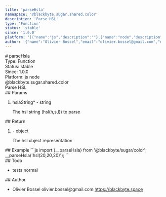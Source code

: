 ```yaml
---
title: 'parseHsla'
namespace: '@blackbyte.sugar.shared.color'
description: 'Parse HSL'
type: 'Function'
status: 'stable'
since: '1.0.0'
platform: '[{"name":"js","description":""},{"name":"node","description":""}]'
author: '{"name":"Olivier Bossel","email":"olivier.bossel@gmail.com","url":"https://blackbyte.space"}'
---
```


<div class="docmap-mdx">
  # parseHsla
  <div class="_metas">
    <div class="_type">
      <span class="_type-label">Type:</span>
      <span class="_type-value">Function</span>
    </div>
    <div class="_status">
      <span class="_status-label">Status:</span>
      <span class="_status-value -stable">stable</span>
    </div>
    <div class="_since">
      <span class="_since-label">Since:</span>
      <span class="_since-value">1.0.0</span>
    </div>
    <div class="_platform">
      <span class="_platform-label">Platform:</span>
      <span class="_platform-value -js">js</span>
      <span class="_platform-value -node">node</span>
    </div>
  </div>
  <div class="_namespace">@blackbyte.sugar.shared.color</div>
  <div class="_description typo-lead typo-format">Parse HSL</div>
  <div class="_params">
    ## Params
    <ol class="_list">
      <li class="_item">
        <span class="_name">
          hslaString<span class="_required">*</span>
        </span>
        <span class="_default">-</span> <span class="_type">string</span>
        <p class="_description">
          The hsl string &lpar;hsl&lpar;h&comma;s&comma;l&rpar;&rpar; to parse
        </p>
      </li>
    </ol>
  </div>
  <div class="_return">
    ## Return
    <ol class="_list">
      <li class="_item">
        <span class="_default">-</span>
        <span class="_type">object</span>
        <p class="_description">The hsl object representation</p>
      </li>
    </ol>
  </div>
  <div class="_examples">
    ## Example ```js import {__parseHsla} from '@blackbyte/sugar/color';
    __parseHsla('hsl(20,20,20)'); ```
  </div>
  <div class="_todo">
    ## Todo
    <ul class="_list">
      <li class="_item">
        <span class="_description">tests</span>
        <span class="_priority -normal">normal</span>
      </li>
    </ul>
  </div>
  <div class="_author">
    ## Author
    <ul class="_list">
      <li class="_item">
        <span class="_name">Olivier Bossel</span>
        <span class="_email">olivier.bossel@gmail.com</span>
        <a href="https://blackbyte.space" target="_blank" class="_url">
          https://blackbyte.space
        </a>
      </li>
    </ul>
  </div>
</div>
